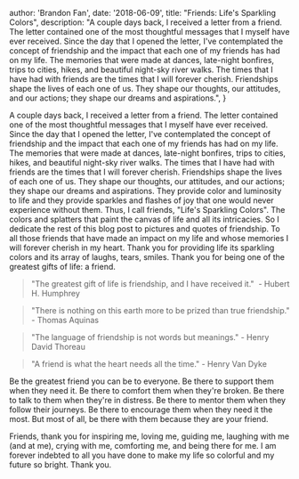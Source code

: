 
  author: 'Brandon Fan',
  date: '2018-06-09',
  title: "Friends: Life's Sparkling Colors",
  description:
    "A couple days back, I received a letter from a friend. The letter contained one of the most thoughtful messages that I myself have ever received. Since the day that I opened the letter, I've contemplated the concept of friendship and the impact that each one of my friends has had on my life. The memories that were made at dances, late-night bonfires, trips to cities, hikes, and beautiful night-sky river walks. The times that I have had with friends are the times that I will forever cherish. Friendships shape the lives of each one of us. They shape our thoughts, our attitudes, and our actions; they shape our dreams and aspirations.",
}


A couple days back, I received a letter from a friend. The letter contained one of the most thoughtful messages that I myself have ever received. Since the day that I opened the letter, I've contemplated the concept of friendship and the impact that each one of my friends has had on my life. The memories that were made at dances, late-night bonfires, trips to cities, hikes, and beautiful night-sky river walks. The times that I have had with friends are the times that I will forever cherish. Friendships shape the lives of each one of us. They shape our thoughts, our attitudes, and our actions; they shape our dreams and aspirations. They provide color and luminosity to life and they provide sparkles and flashes of joy that one would never experience without them. Thus, I call friends, "Life's Sparkling Colors". The colors and splatters that paint the canvas of life and all its intricacies. So I dedicate the rest of this blog post to pictures and quotes of friendship. To all those friends that have made an impact on my life and whose memories I will forever cherish in my heart. Thank you for providing life its sparkling colors and its array of laughs, tears, smiles. Thank you for being one of the greatest gifts of life: a friend.

> "The greatest gift of life is friendship, and I have received it."  - Hubert H. Humphrey

> "There is nothing on this earth more to be prized than true friendship." - Thomas Aquinas

> "The language of friendship is not words but meanings." - Henry David Thoreau

> "A friend is what the heart needs all the time." - Henry Van Dyke

Be the greatest friend you can be to everyone. Be there to support them when they need it. Be there to comfort them when they're broken. Be there to talk to them when they're in distress. Be there to mentor them when they follow their journeys. Be there to encourage them when they need it the most. But most of all, be there with them because they are your friend.

Friends, thank you for inspiring me, loving me, guiding me, laughing with me (and at me), crying with me, comforting me, and being there for me. I am forever indebted to all you have done to make my life so colorful and my future so bright. Thank you.
